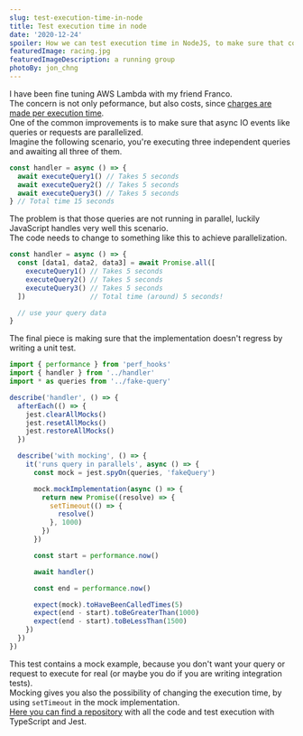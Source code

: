 ```yaml
---
slug: test-execution-time-in-node
title: Test execution time in node
date: '2020-12-24'
spoiler: How we can test execution time in NodeJS, to make sure that code is executing in parallel.
featuredImage: racing.jpg
featuredImageDescription: a running group
photoBy: jon_chng
---
```


I have been fine tuning AWS Lambda with my friend Franco.  
The concern is not only peformance, but also costs, since [charges are made per execution time](https://aws.amazon.com/lambda/pricing/).  
One of the common improvements is to make sure that async IO events like queries or requests are parallelized.  
Imagine the following scenario, you're executing three independent queries and awaiting all three of them.

```js
const handler = async () => {
  await executeQuery1() // Takes 5 seconds
  await executeQuery2() // Takes 5 seconds
  await executeQuery3() // Takes 5 seconds
} // Total time 15 seconds
```

The problem is that those queries are not running in parallel, luckily JavaScript handles very well this scenario.  
The code needs to change to something like this to achieve parallelization.

```js
const handler = async () => {
  const [data1, data2, data3] = await Promise.all([
    executeQuery1() // Takes 5 seconds
    executeQuery2() // Takes 5 seconds
    executeQuery3() // Takes 5 seconds
  ])                // Total time (around) 5 seconds!

  // use your query data
}
```

The final piece is making sure that the implementation doesn't regress by writing a unit test.

```js
import { performance } from 'perf_hooks'
import { handler } from '../handler'
import * as queries from '../fake-query'

describe('handler', () => {
  afterEach(() => {
    jest.clearAllMocks()
    jest.resetAllMocks()
    jest.restoreAllMocks()
  })

  describe('with mocking', () => {
    it('runs query in parallels', async () => {
      const mock = jest.spyOn(queries, 'fakeQuery')

      mock.mockImplementation(async () => {
        return new Promise((resolve) => {
          setTimeout(() => {
            resolve()
          }, 1000)
        })
      })

      const start = performance.now()

      await handler()

      const end = performance.now()

      expect(mock).toHaveBeenCalledTimes(5)
      expect(end - start).toBeGreaterThan(1000)
      expect(end - start).toBeLessThan(1500)
    })
  })
})
```

This test contains a mock example, because you don't want your query or request to execute for real (or maybe you do if you are writing integration tests).  
Mocking gives you also the possibility of changing the execution time, by using `setTimeout` in the mock implementation.  
[Here you can find a repository](https://github.com/giacomorebonato/query-timings) with all the code and test execution with TypeScript and Jest.
